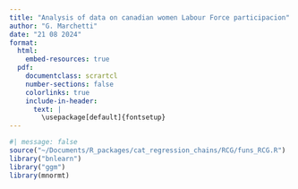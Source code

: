 ```yaml
---
title: "Analysis of data on canadian women Labour Force participacion"
author: "G. Marchetti"
date: "21 08 2024"
format: 
  html:
    embed-resources: true
  pdf:
    documentclass: scrartcl
    number-sections: false
    colorlinks: true
    include-in-header: 
      text: | 
        \usepackage[default]{fontsetup} 
---
```


```{=tex}
\DeclareMathAlphabet{\mathcal}{OMS}{cmsy}{m}{n}
\setmathfont{NewCMMath-Regular.otf}
\newcommand{\ci}{\hspace{0.1em}\perp\hspace{-0.95em}\perp\, }
\renewcommand{\b}[1]{\boldsymbol{#1}}
```
```r
#| message: false
source("~/Documents/R_packages/cat_regression_chains/RCG/funs_RCG.R")
library("bnlearn") 
library("ggm")
library(mnormt)
```